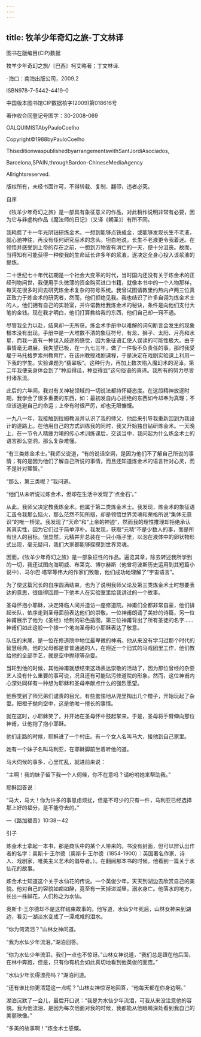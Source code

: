 ```yaml
---
---
---
```

title: 牧羊少年奇幻之旅-丁文林译
---



图书在版编目(CIP)数据

牧羊少年奇幻之旅/〔巴西〕柯艾略著；丁文林译.

-海口：南海出版公司，2009.2

ISBN978-7-5442-4419-0

中国版本图书馆CIP数据核字(2009)第018616号

著作权合同登记号图字：30-2008-069

OALQUIMISTAbyPauloCoelho

Copyright©1988byPauloCoelho

ThiseditionwaspublishedbyarrangementswithSantJordiAsociados,

Barcelona,SPAIN,throughBardon-ChineseMediaAgency

Allrightsreserved.

版权所有，未经书面许可，不得转载、复制、翻印，违者必究。

自序

《牧羊少年奇幻之旅》是一部具有象征意义的作品，对此稍作说明非常有必要，因为它与非虚构作品《魔法师的日记》（又译《朝圣》）有所不同。

我耗费了十一年光阴钻研炼金术。一想到能够点铁成金，或能够发现长生不老液，就心驰神往，再没有任何研究巫术的念头。坦白地说，长生不老液更令我着迷。在领悟并感受到上帝的存在之前，一想到万物皆有消亡的一天，便十分沮丧。故而，当得知有可能获得一种使我的生命延长许多年的浆液，遂决定全身心投入该浆液的提炼。

二十世纪七十年代初期是一个社会大变革的时代，当时国内还没有关于炼金术的正经刊物问世，我便用手头微薄的资金购买进口书籍，就像本书中的一个人物那样，每天花很多时间去研究炼金术复杂的符号系统。我曾试图请教里约热内卢两三位真正致力于炼金术的研究者，然而，他们拒绝见我。我也结识了许多自诩为炼金术士的人，他们拥有自己的实验室，并许诺教给我炼金术的秘诀，条件是向他们支付大笔的金钱。现在我才明白，他们打算教给我的东西，他们自己却一窍不通。

尽管我全力以赴，结果却一无所获。炼金术手册中以难解的词句断言会发生的现象根本没有出现。手册中是一大堆数不清的象征符号，有龙、狮子、太阳、月亮和水星，而我一直有一种误入歧途的感觉，因为象征语汇使人误读的可能性极大。由于事情毫无进展，我失望已极，在一九七三年，做了一件极不负责任的事。那时我受雇于马托格罗索州教育厅，在该州教授戏剧课程，于是决定在戏剧实验课上利用一下我的学生。实验课题为“翡翠板”。这种行为，再加上数次陷入魔幻术的泥淖，第二年我便亲身体会到了“种瓜得瓜，种豆得豆”这句俗语的真谛。我所有的努力尽皆付诸东流。

此后的六年间，我对有关神秘领域的一切说法都持怀疑态度。在这段精神放逐时期，我学会了很多重要的东西，如：最初发自内心拒绝的东西如今却奉为真理；不应该逃避自己的命运；上帝有时很严厉，却也无限慷慨。

一九八一年，我接触到拉姆教派并认识了我的师父，他后来引导我重新回到为我设计的道路上。在他用自己的方式训练我的同时，我又开始独自钻研炼金术。一天晚上，在一节令人精疲力竭的传心术训练课后，交谈当中，我问起为什么炼金术士的语言那么空洞，那么复杂难懂。

“有三类炼金术士。”我师父说道，“有的说话空洞，是因为他们不了解自己所说的事情；有的是因为他们了解自己所说的事情，而且还知道炼金术的语言针对心灵，而不是针对理智。”

“那么，第三类呢？”我问道。

“他们从未听说过炼金术，但却在生活中发现了‘点金石’。”

从此，我师父决定教我炼金术。他属于第二类炼金术士。我发现，炼金术的象征语汇虽令我那么恼火，那么茫然不知所措，却是领悟世界灵魂和荣格所说“集体无意识”的唯一桥梁。我发现了“天命”和“上帝的神迹”，然而我的理性推理却拒绝承认其真实性，因为它们过于简单淳朴。我发现，获取“元精”不是少数人的事，而是所有世人的目标。很显然，元精并非总装在一只小瓶子里，以泡在液体中的卵状物形式出现，毫无疑问，我们大家都能够探摸到世界灵魂。

因而，《牧羊少年奇幻之旅》是一部象征性的作品。遍览其章，除去转述我所学到的一切，我还试图向海明威、布莱克、博尔赫斯（他曾将波斯历史运用到其短篇小说中）、马尔巴·塔罕等伟大的作家们致敬，他们成功地理解了“宇宙语言”。

为了使这篇冗长的自序圆满结束，也为了说明我师父论及第三类炼金术士时想要表达的意思，很值得回顾一下他本人在实验室里给我讲过的一个故事。

圣母怀抱小耶稣，决定降临人间并造访一座修道院。神甫们全都非常自豪，他们排起长队，依序走到圣母面前表达他们的崇敬。一位神甫朗诵了美妙的诗篇，另一位神甫展示了他为《圣经》绘制的彩色插图，第三位神甫背出了所有圣徒的名字……神甫们如此这般一个接一个地向圣母和小耶稣表达了敬意。

队伍的末尾，是一位在修道院中地位最卑微的神甫。他从来没有学习过那个时代的智慧经典。他的父母都是普普通通的人，在附近一个旧式的马戏团里工作，他们教给他的全部手艺，就是空中抛球等杂耍。

当轮到他的时候，其他神甫就想结束这场表达崇敬的活动了，因为那位曾经的杂耍艺人没有什么重要的事可说，况且还有可能玷污修道院的形象。然而，这位神甫内心深处同样有一种想为耶稣和圣母奉献点什么的强烈愿望。

他察觉到了师兄弟们谴责的目光，有些羞怯地从兜里掏出几个橙子，开始玩起了杂耍。把橙子抛向空中，这是他唯一擅长的事情。

就在这时，小耶稣笑了，并开始在圣母怀中鼓起掌来。于是，圣母将手臂伸向那位神甫，让他抱了抱小耶稣。

他们走路的时候，耶稣进了一个村庄。有一个女人名叫马大，接他到自己家里。

她有一个妹子名叫马利亚，在耶稣脚前坐着听他的道。

马大伺候的事多，心里忙乱，就进前来说：

“主啊！我的妹子留下我一个人伺候，你不在意吗？请吩咐她来帮助我。”

耶稣回答说：

“马大，马大！你为许多的事思虑烦扰，但是不可少的只有一件，马利亚已经选择那上好的福分，是不能夺去的。”

—《路加福音》10∶38－42

引子

炼金术士拿起一本书，那是商队中的某个人带来的。书没有封面，但可以辨认出作者的名字：奥斯卡·王尔德（奥斯卡·王尔德（1854-1900）：英国著名作家、诗人、戏剧家，唯美主义艺术的倡导者。）。在翻阅那本书的时候，他看到一篇关于水仙花的故事。

炼金术士知道这个关于水仙花的传说。一个英俊少年，天天到湖边去欣赏自己的美貌。他对自己的容貌如痴如醉，竟至有一天掉进湖里，溺水身亡。他落水的地方，长出一株鲜花，人们称之为水仙。

奥斯卡·王尔德却不是这样结束故事的。他写道，水仙少年死后，山林女神来到湖边，看见一湖淡水变成了一潭咸咸的泪水。

“你为何流泪？”山林女神问道。

“我为水仙少年流泪。”湖泊回答。

“你为水仙少年流泪，我们一点也不惊讶。”山林女神说道，“我们总是跟在他后面，在林中奔跑，但是，只有你有机会如此真切地看到他英俊的面庞。”

“水仙少年长得漂亮吗？”湖泊问道。

“还有谁比你更清楚这一点呢？”山林女神惊讶地回答，“他每天都在你身边啊。”

湖泊沉默了一会儿，最后开口说：“我是为水仙少年流泪，可我从来没注意他的容貌。我为他流泪，是因为每次他面对我的时候，我都能从他眼睛深处看到我自己的美丽映像。”

“多美的故事啊！”炼金术士感慨。